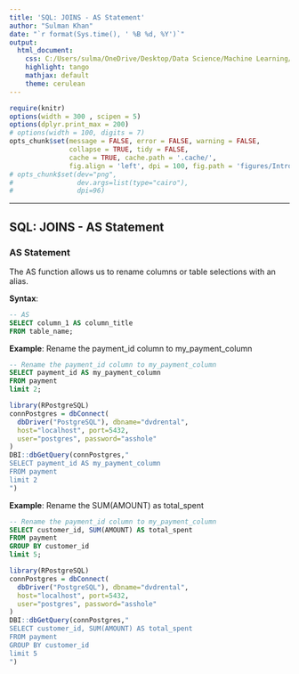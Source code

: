 ---
title: 'SQL: JOINS - AS Statement'
author: "Sulman Khan"
date: "`r format(Sys.time(), ' %B %d, %Y')`"
output: 
  html_document:
    css: C:/Users/sulma/OneDrive/Desktop/Data Science/Machine Learning/gf_small_touches.css
    highlight: tango
    mathjax: default
    theme: cerulean
---

```{r setup, cache = FALSE, echo = FALSE, message = FALSE, warning = FALSE, tidy = FALSE}
require(knitr)
options(width = 300 , scipen = 5)
options(dplyr.print_max = 200)
# options(width = 100, digits = 7)
opts_chunk$set(message = FALSE, error = FALSE, warning = FALSE, 
               collapse = TRUE, tidy = FALSE,
               cache = TRUE, cache.path = '.cache/', 
               fig.align = 'left', dpi = 100, fig.path = 'figures/Introductiontotextanalytics/')
# opts_chunk$set(dev="png", 
#                dev.args=list(type="cairo"),
#                dpi=96)
```
---

## SQL: JOINS - AS Statement


### AS Statement

The AS function allows us to rename columns or table selections with an alias.

**Syntax**: 

```{sql, eval = FALSE}
-- AS 
SELECT column_1 AS column_title
FROM table_name;
```


**Example**: Rename the payment_id column to my_payment_column

```{sql, eval = FALSE}
-- Rename the payment_id column to my_payment_column
SELECT payment_id AS my_payment_column
FROM payment
limit 2;
```

```{r, echo=FALSE, message=FALSE}
library(RPostgreSQL)
connPostgres = dbConnect(
  dbDriver("PostgreSQL"), dbname="dvdrental", 
  host="localhost", port=5432, 
  user="postgres", password="asshole"
)
DBI::dbGetQuery(connPostgres,"
SELECT payment_id AS my_payment_column
FROM payment
limit 2                
")
```


**Example**: Rename the SUM(AMOUNT) as total_spent
```{sql, eval = FALSE}
-- Rename the payment_id column to my_payment_column
SELECT customer_id, SUM(AMOUNT) AS total_spent
FROM payment
GROUP BY customer_id
limit 5;
```

```{r, echo=FALSE, message=FALSE}
library(RPostgreSQL)
connPostgres = dbConnect(
  dbDriver("PostgreSQL"), dbname="dvdrental", 
  host="localhost", port=5432, 
  user="postgres", password="asshole"
)
DBI::dbGetQuery(connPostgres,"
SELECT customer_id, SUM(AMOUNT) AS total_spent
FROM payment
GROUP BY customer_id
limit 5
")
```
